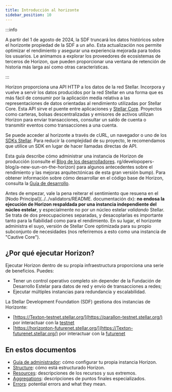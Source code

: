 ```yaml
---
title: Introducción al horizonte
sidebar_position: 10
---
```


:::info

A partir del 1 de agosto de 2024, la SDF truncará los datos históricos sobre el horizonte propiedad de la SDF a un año. Esta actualización nos permite optimizar el rendimiento y asegurar una experiencia mejorada para todos los usuarios. Le animamos a explorar los proveedores de ecosistemas de terceros de Horizon, que pueden proporcionar una ventana de retención de historia más larga así como otras características.

:::

Horizon proporciona una API HTTP a los datos de la red Stellar. Incorpora y vuelve a servir los datos producidos por la red Stellar en una forma que es más fácil de consumir por la aplicación media relativa a las representaciones de datos orientadas al rendimiento utilizadas por Stellar Core. Esta API sirve el puente entre aplicaciones y [Stellar Core](../../validators/README.mdx). Proyectos como carteras, bolsas descentralizadas y emisores de activos utilizan Horizon para enviar transacciones, consultar un saldo de cuenta o transmitir eventos como transacciones a una cuenta.

Se puede acceder al horizonte a través de cURL, un navegador o uno de los [SDKs Stellar](../../tools/sdks/library.mdx). Para reducir la complejidad de su proyecto, le recomendamos que utilice un SDK en lugar de hacer llamadas directas de API.

Esta guía describe cómo administrar una instancia de Horizon de producción (consulte el [Blog de los desarrolladores](https://www.stellar). rg/developopers-blog/a-new-sun-on-the-horizon) para algunos antecedentes sobre el rendimiento y las mejoras arquitectónicas de esta gran versión bump). Para obtener información sobre cómo desarrollar en el código base de Horizon, consulta la [Guía de desarrollo](https://github.com/stellar/go/blob/master/services/horizon/internal/docs/GUIDE_FOR_DEVELOPERS.md).

Antes de empezar, vale la pena reiterar el sentimiento que resuena en el [Nodo Principal](../../validators/README. documentación dx): **no endosa la ejecución de Horizon respaldada por una instancia independiente del núcleo estelar**, y especialmente no por un núcleo estelar _validando_ Stellar. Se trata de dos preocupaciones separadas, y desacoplarlas es importante tanto para la fiabilidad como para el rendimiento. En su lugar, el horizonte administra el suyo, versión de Stellar Core optimizada para su propio subconjunto de necesidades (nos referiremos a esto como una instancia de "Cautive Core").

## ¿Por qué ejecutar Horizon?

Ejecutar Horizon dentro de su propia infraestructura proporciona una serie de beneficios. Puedes:

- Tener un control operativo completo sin depender de la Fundación de Desarrollo Estelar para datos de red y envío de transacciones a redes;
- Ejecutar múltiples instancias para redundancia y escalabilidad.

La Stellar Development Foundation (SDF) gestiona dos instancias de Horizonte:

- [https://Texton-testnet.stellar.org/](https://parallon-testnet.stellar.org/) por interactuar con la [testnet](../../learn/fundamentals/networks.mdx)
- [https://horizonton-futurenet.stellar.org/](https://Texton-futurenet.stellar.org/) por interactuar con la [futurenet](../../learn/fundamentals/networks.mdx)

## En estos documentos

- [Guía de administrador](./admin-guide/README.mdx): cómo configurar tu propia instancia Horizon.
- [Structure](./api-reference/structure/README.mdx): cómo está estructurado Horizon.
- [Resources](./api-reference/resources/README.mdx): descripciones de los recursos y sus extremos.
- [Aggregations](./api-reference/aggregations/README.mdx): descripciones de puntos finales especializados.
- [Errors](./api-reference/errors/README.mdx): potential errors and what they mean.

